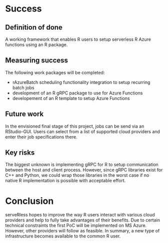 # Success
<!-- 
Projects should have a definition of done that is measurable, and a thorough understanding going in of what the risks are to delivery 
-->

## Definition of done
<!-- 
What does success look like? 
-->

A working framework that enables R users to setup serverless R Azure functions using an R package.

## Measuring success
<!-- 
How will we know when success is achieved, what markers can we use along the way 
-->

The following work packages will be completed:

- rAzureBatch scheduling functionality integration to setup recurring batch jobs
- development of an R gRPC package to use for Azure Functions
- developement of an R template to setup Azure Functions

## Future work
<!-- 
How could this be extended / developed in the future by yourself and/or the community in general?
-->

In the envisioned final stage of this project, jobs can be send via an RStudio-GUI. Users can select from a list of supported cloud providers and enter their job specifications there.


## Key risks
<!-- 
What sort of things could come up that can delay or break the project?

 - [ ] People
 - [ ] Processes
 - [ ] Tooling & Technology
 - [ ] Costs

-->

The biggest unknown is implementing gRPC for R to setup communication between the host and client process. However, since gRPC libraries exist for C++ and Python, we could wrap those libraries in the worst case if no native R implementation is possible with acceptable effort.

# Conclusion

serveRless hopes to improve the way R users interact with various cloud providers and help to fully take advantages of their benefits. Due to certain technical constraints the first PoC will be implemented on MS Azure. However, other providers will follow as feasible. In summary, a new type of infrastructure becomes available to the common R user.